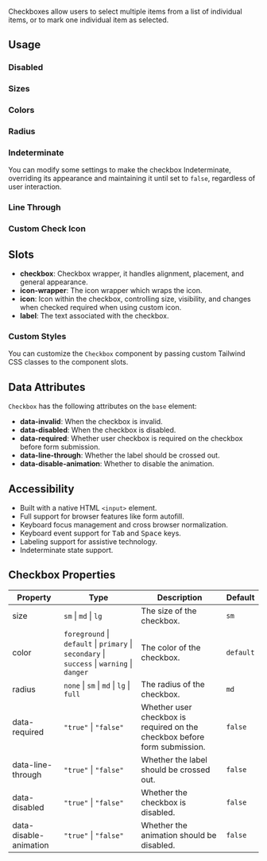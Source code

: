 
Checkboxes allow users to select multiple items from a list of individual items, or to mark one individual item as selected.

## Usage

<CodeDemo code={checkboxContent.usage} />

### Disabled

<CodeDemo code={checkboxContent.disabled} />

### Sizes

<CodeDemo code={checkboxContent.sizes} />

### Colors

<CodeDemo code={checkboxContent.colors} />

### Radius

<CodeDemo code={checkboxContent.radius} />

### Indeterminate

You can modify some settings to make the checkbox Indeterminate, overriding its appearance and maintaining it until set to `false`, regardless of user interaction.

<CodeDemo code={checkboxContent.indeterminate} />

### Line Through

<CodeDemo code={checkboxContent.lineThrough} />

### Custom Check Icon

<CodeDemo code={checkboxContent.customCheckIcon} />

## Slots

-   **checkbox**: Checkbox wrapper, it handles alignment, placement, and general appearance.
-   **icon-wrapper**: The icon wrapper which wraps the icon.
-   **icon**: Icon within the checkbox, controlling size, visibility, and changes when checked required when using custom icon.
-   **label**: The text associated with the checkbox.

### Custom Styles

You can customize the `Checkbox` component by passing custom Tailwind CSS classes to the component slots.

<CodeDemo code={checkboxContent.customStyles} showExpandCollapseBtn />

## Data Attributes

`Checkbox` has the following attributes on the `base` element:

-   **data-invalid**: When the checkbox is invalid.
-   **data-disabled**: When the checkbox is disabled.
-   **data-required**: Whether user checkbox is required on the checkbox before form submission.
-   **data-line-through**: Whether the label should be crossed out.
-   **data-disable-animation**: Whether to disable the animation.

## Accessibility

-   Built with a native HTML `<input>` element.
-   Full support for browser features like form autofill.
-   Keyboard focus management and cross browser normalization.
-   Keyboard event support for <Kbd>Tab</Kbd> and <Kbd>Space</Kbd> keys.
-   Labeling support for assistive technology.
-   Indeterminate state support.

## Checkbox Properties

| Property               | Type                                                                                        | Description                                                               | Default   |
| ---------------------- | ------------------------------------------------------------------------------------------- | ------------------------------------------------------------------------- | --------- |
| size                   | `sm` \| `md` \| `lg`                                                                        | The size of the checkbox.                                                 | `sm`      |
| color                  | `foreground` \| `default` \| `primary` \| `secondary` \| `success` \| `warning` \| `danger` | The color of the checkbox.                                                | `default` |
| radius                 | `none` \| `sm` \| `md` \| `lg` \| `full`                                                    | The radius of the checkbox.                                               | `md`      |
| data-required          | `"true"` \| `"false"`                                                                       | Whether user checkbox is required on the checkbox before form submission. | `false`   |
| data-line-through      | `"true"` \| `"false"`                                                                       | Whether the label should be crossed out.                                  | `false`   |
| data-disabled          | `"true"` \| `"false"`                                                                       | Whether the checkbox is disabled.                                         | `false`   |
| data-disable-animation | `"true"` \| `"false"`                                                                       | Whether the animation should be disabled.                                 | `false`   |
